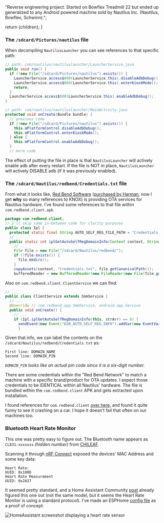 
  "Reverse engineering project. Started on Bowflex Treadmill 22 but ended up generalized to any Android powered machine sold by Nautilus Inc. (Nautilus, Bowflex, Schwinn).";

  return <BaseProject title={title} description={description} imgSrc={imgSrc} imgAlt={imgAlt} pubDate={pubDate} link={link}>{children}</BaseProject>;
}

### The `/sdcard/Pictures/nautilus` file

When decompiling `NautilusLauncher` you can see references to that specific path:
```java
// path: com/nautilus/nautiluslauncher/LauncherService.java
public void run() {
  if (!new File("/sdcard/Pictures/nautilus").exists()) {
    LauncherService.access$000(LauncherService.this).disableAdbDebug();
    LauncherService.access$000(LauncherService.this).enterKioskMode();
    return;
  }
  LauncherService.access$000(LauncherService.this).enableAdbDebug();
}
```

```java
// path: com/nautilus/nautiluslauncher/MainActivity.java
protected void onCreate(Bundle bundle) {
  // previous code
  if (!new File("/sdcard/Pictures/nautilus").exists()) {
    this.mPlatformControl.disableAdbDebug();
    this.mPlatformControl.enterKioskMode();
  } else {
    this.mPlatformControl.enableAdbDebug();
  }
  // more code
```

The effect of putting the file in place is that `NautilusLauncher` will actively enable adb after every restart. If the file is NOT in place, `NautilusLauncher` will actively DISABLE adb (if it was previously enabled).


### The `/sdcard/Nautilus/redbend/Credentials.txt` file

From what it looks like, [Red Bend Software](https://en.wikipedia.org/wiki/Red_Bend_Software) ([purchased by Harman](https://news.harman.com/releases/harman-completes-acquisition-of-redbend), now I get **why** so many references to KNOX) is providing OTA services for Nautilus hardware. I've found some references to that file within `com.redbend.client.apk`.

```java
package com.redbend.client;
// I'll skip some in-between code for clarity purposes
public class Ipl {
  protected static final String AUTO_SELF_REG_FILE_PATH = "Credentials.txt";
  // ...
  public static int iplGetAutoSelfRegDomainInfo(Context context, String[] strArr) {
    // ...
    File file = new File("/sdcard/Nautilus/redbend/");
    if (!file.exists()) {
      file.mkdirs();
    }
    copyAssets(context, "Credentials.txt", file.getCanonicalPath());
    bufferedReader = new BufferedReader(new FileReader(new File(file.getAbsoluteFile(), "Credentials.txt")));

```

Also on `com.redbend.client.ClientService` we can find:

```java
// ...
public class ClientService extends SmmService {
  // ...
  @Override // com.redbend.app.SmmService, android.app.Service
  public void onCreate() {
    // ...
    if (Ipl.iplGetAutoSelfRegDomainInfo(this, strArr) == 0) {
      sendEvent(new Event("D2B_AUTO_SELF_REG_INFO").addVar(new EventVar("DMA_VAR_AUTO_SELF_REG_DOMAIN_NAME", strArr[0])).addVar(new EventVar("DMA_VAR_AUTO_SELF_REG_DOMAIN_PIN", strArr[1])));
      }
```

Given that info, we can label the contents on the `/sdcard/Nautilus/redbend/Credentials.txt` as:

```
First line: DOMAIN_NAME
Second line: DOMAIN_PIN
```

*`DOMAIN_PIN` looks like an actual pin code since it is a six-digit number.*

There are some credentials within the "Red Bend Network" to match a machine with a specific brand/product for OTA updates. I expect those credentials to be IDENTICAL within all Nautilus' hardware. The file is bundled within the `com.redbend.client` APK and gets extracted upon installation.


I found references for `com.redbend.client` [over here](https://www.mdxers.org/threads/com-redbend-clent-has-stopped.175897/), and found it quite funny to see it crashing on a car. I hope it doesn't fail that often on our machines too.


### Bluetooth Heart Rate Monitor

This one was pretty easy to figure out. The Bluetooth name appears as `CL831-xxxxxxx` *(hidden number)* from [CHILEAF](https://www.chileaf.com/PRODUCTS-DETAIL?product_id=183).

Scanning it through [nRF Connect](https://www.nordicsemi.com/Products/Development-tools/nRF-Connect-for-mobile) exposed the devices' MAC Address and some key data:
```
Heart Rate:
UUID: 0x180D
Heart Rate Measurement
UUID: 0x2A37
```

It seemed pretty standard, and a Home Assistant Community [post](https://community.home-assistant.io/t/ble-heartrate-monitor/300354/39) already figured this one out (not the same model, but it seems the Heart Rate Monitor is using a standard protocol). I've made an ESPHome [config file](https://github.com/barrenechea/esphome-config-files/blob/master/bowflex-hr-monitor.yaml) as a proof of concept:

<Image src={HomeAssistantSensor} alt="HomeAssistant screenshot displaying a heart rate sensor" format="webp" />
